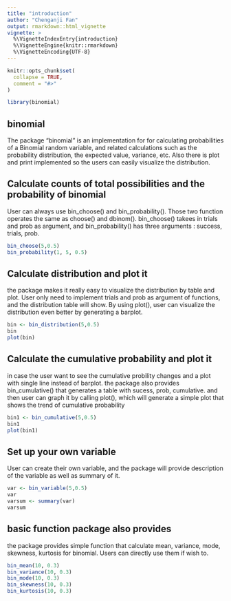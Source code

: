 ```yaml
---
title: "introduction"
author: "Chenganji Fan"
output: rmarkdown::html_vignette
vignette: >
  %\VignetteIndexEntry{introduction}
  %\VignetteEngine{knitr::rmarkdown}
  %\VignetteEncoding{UTF-8}
---
```


```r
knitr::opts_chunk$set(
  collapse = TRUE,
  comment = "#>"
)
```

```r
library(binomial)
```

## binomial

The package "binomial" is an implementation for for calculating probabilities of a Binomial random variable, and related calculations such as the probability distribution, the expected value, variance, etc.
Also there is plot and print implemented so the users can easily visualize the distribution.


## Calculate counts of total possibilities and the probability of binomial

User can always use bin_choose() and bin_probability(). Those two function operates the same as choose() and dbinom(). bin_choose() takees in trials and prob as argument, and bin_probability() has three arguments : success, trials, prob.

```r
bin_choose(5,0.5)
bin_probability(1, 5, 0.5)
```

## Calculate distribution and plot it

the package makes it really easy to visualize the distribution by table and plot. User only need to implement trials and prob as argument of functions, and the distribution table will show. By using plot(), user can visualize the distribution even better by generating a barplot.

```r
bin <- bin_distribution(5,0.5)
bin
plot(bin)
```

## Calculate the cumulative probability and plot it

in case the user want to see the cumulative probility changes and a plot with single line instead of barplot. the package also provides bin_cumulative() that generates a table with sucess, prob, cumulative. and then user can graph it by calling plot(), which will generate a simple plot that shows the trend of cumulative probability

```r
bin1 <- bin_cumulative(5,0.5)
bin1
plot(bin1)
```

##  Set up your own variable

User can create their own variable, and the package will provide description of the variable as well as summary of it.

```r
var <- bin_variable(5,0.5)
var
varsum <- summary(var)
varsum
```

## basic function package also provides

the package provides simple function that calculate mean, variance, mode, skewness, kurtosis for binomial. Users can directly use them if wish to.

```r
bin_mean(10, 0.3)
bin_variance(10, 0.3)
bin_mode(10, 0.3)
bin_skewness(10, 0.3)
bin_kurtosis(10, 0.3)
```

